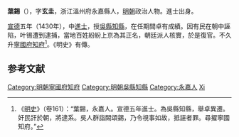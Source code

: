 '''葉錫'''（{{bd|1397年||？}}），字'''玄圭'''，浙江溫州府永嘉縣人，[[明朝|明朝]]政治人物。進士出身。

[[宣德|宣德]]五年（1430年），中[[進士|進士]]，授[[吳縣|吳縣]][[知縣|知縣]]，在任期間卓有成績。因有民在朝中誣陷，叶锡遭到逮捕，當地百姓紛紛上京為其正名，朝廷派人核實，於是復官。不久升[[寧國府|寧國府]][[知府|知府]]<ref>《[[明史|明史]]》（卷161）：“葉錫，永嘉人。宣德五年進士。為吳縣知縣，舉卓異遷。奸民訐於朝，將逮系。吳人群詣闕頌錫，乃令視事如故，抵誣者罪。尋擢寧國知府。”</ref>。《明史》有傳。

==参考文献==
{{wikisource|明史/卷161}}
{{Reflist}}

{{明朝人物小作品}}
{{宣德五年庚戌科殿試金榜}}

{{DEFAULTSORT:Ye葉}}
[[Category:明朝寧國府知府|Category:明朝寧國府知府]]
[[Category:明朝吳縣知縣|Category:明朝吳縣知縣]]
[[Category:永嘉人|Category:永嘉人]]
[[Category:葉姓|Xi]]